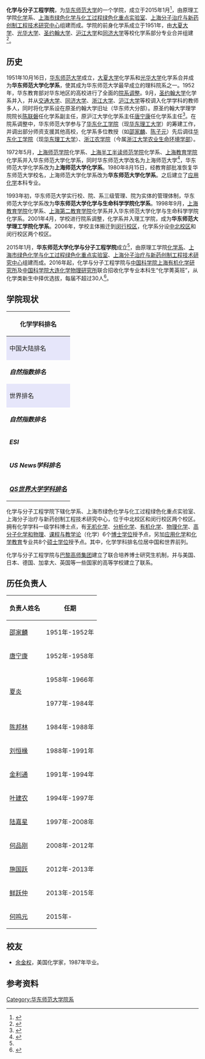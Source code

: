 {{Coord|31.03097|121.450049|type:edu_source:GoogleMaps|display=title}}
{{Infobox University Department
 |名称              =化学与分子工程学院
 |其他名称        = 
 |徽标              =
 |徽标说明        =
 |图像名称        = School of Chemistry and Molecular Engineering, ECNU.jpg
 |图像大小        =
 |图像说明        =院牌，挂于[[华东师范大学闵行校区|华东师范大学闵行校区]]化学楼。
 |拉丁名称        =School of Chemistry and Molecular Engineering, ECNU
 |隶属              =[[华东师范大学|华东师范大学]]
 |建立时间        =2015年1月
 |关闭时间        =
 |类型              =学院
 |下属              =
 |主管官员        =
 |主席              =
 |院长              =[[何鸣元|何鸣元]]院士
 |常务副院长     =[[鲜跃仲|鲜跃仲]]
 |副院长           =[[张俊良|张俊良]]、[[丁旵明|丁旵明]]
 |系主任           =
 |所长              =
 |部长              =
 |主任              =
 |党委书记        =[[王清江|王清江]]
 |头衔              =
 |头衔人名        =
 |教师              =143
 |员工              =
 |学生              =1190
 |本科生           =630
 |研究生           =460
 |博士生           =
 |其他学生        =
 |地址              ={{CHN}}[[上海市|上海市]][[闵行区|闵行区]]
 |国家              =
 |省                 =
 |市                 =
 |坐标              =
 |网址              =[http://www.chem.ecnu.edu.cn/ www.chem.ecnu.edu.cn]
 |标志              =
 |脚注              =
}}

'''化学与分子工程学院'''，为[[华东师范大学|华东师范大学]]的一个学院，成立于2015年1月<ref name="found">{{cite web|title=我校成立化学与分子工程学院|url=http://news.ecnu.edu.cn/dc/49/c1833a56393/page.htm|website=华东师范大学|accessdate=2015-07-07|archive-date=2015-06-22|archive-url=https://web.archive.org/web/20150622065627/http://news.ecnu.edu.cn/dc/49/c1833a56393/page.htm|dead-url=no}}</ref>，由原理工学院[[化学|化学]]系、[[上海市绿色化学与化工过程绿色化重点实验室|上海市绿色化学与化工过程绿色化重点实验室]]、[[上海分子治疗与新药创制工程技术研究中心|上海分子治疗与新药创制工程技术研究中心]]组建而成。学院的前身化学系成立于1951年，由[[大夏大学|大夏大学]]、[[光华大学|光华大学]]、[[圣约翰大学_(上海)|圣约翰大学]]、[[沪江大学|沪江大学]]和[[同济大学|同济大学]]等校化学系部分专业合并组建<ref>{{cite web|title=学院简介|url=http://www.chem.ecnu.edu.cn/s/58/t/63/p/1/c/1598/d/11024/list.htm|accessdate=2015-07-07|archive-date=2015-06-22|archive-url=https://web.archive.org/web/20150622051740/http://www.chem.ecnu.edu.cn/s/58/t/63/p/1/c/1598/d/11024/list.htm|dead-url=no}}</ref>。

==历史==
1951年10月16日，[[华东师范大学|华东师范大学]]成立，[[大夏大学|大夏大学]]化学系和[[光华大学|光华大学]]化学系合并成为'''华东师范大学化学系'''，使其成为华东师范大学最早成立的理科院系之一。1952年，华东教育部对华东地区的高校进行了全面的[[1952年上海高等学校院系调整|院系调整]]。9月，[[圣约翰大学_(上海)|圣约翰大学]]化学系并入，并从[[交通大学|交通大学]]、[[同济大学|同济大学]]、[[浙江大学|浙江大学]]、[[沪江大学|沪江大学]]等校调入化学学科的教师多人，同时将化学系设在原圣约翰大学旧址（华东师大分部）。原圣约翰大学理学院院长[[陈联磐|陈联磐]]任化学系副主任，原沪江大学化学系主任[[唐宁康|唐宁康]]任化学系主任<ref>{{Cite web|url=http://edu.people.com.cn/n/2012/1227/c1053-20031552-2.html|title=中国大学：50年代院系调整决定今日基本格局|accessdate=2017-02-26|last=1464|work=edu.people.com.cn|archive-date=2017-02-26|archive-url=https://web.archive.org/web/20170226214341/http://edu.people.com.cn/n/2012/1227/c1053-20031552-2.html|dead-url=no}}</ref>。在院系调整中，华东师范大学参与了[[华东化工学院|华东化工学院]]（现[[华东理工大学|华东理工大学]]）的筹建工作，并调出部分师资支援其他高校，化学系多位教授（如[[邵家麟|邵家麟]]、[[陈子元|陈子元]]）先后调往[[华东化工学院|华东化工学院]]（现[[华东理工大学|华东理工大学]]）、[[浙江农学院|浙江农学院]]（今属[[浙江大学农业生命环境学部|浙江大学农业生命环境学部]]）。

1972年5月，[[上海师范学院|上海师范学院]]化学系、[[上海半工半读师范学院|上海半工半读师范学院]]化学系、[[上海教育学院|上海教育学院]]化学系并入华东师范大学化学系，同时华东师范大学改名为上海师范大学<ref>{{Cite web|url=http://www.shtong.gov.cn/newsite/node2/node2245/node4503/node55803/node55808/node55810/userobject1ai41957.html|title=上海市地方志|accessdate=2017-02-26|work=www.shtong.gov.cn|archive-date=2016-06-27|archive-url=https://web.archive.org/web/20160627205521/http://www.shtong.gov.cn/Newsite/node2/node2245/node4503/node55803/node55808/node55810/userobject1ai41957.html|dead-url=no}}</ref>，华东师范大学化学系改为'''上海师范大学化学系'''。1980年8月15日，经教育部批准恢复华东师范大学校名，上海师范大学化学系改为'''华东师范大学化学系'''。之后建立了[[应用化学|应用化学]]本科专业。

1993年初，华东师范大学实行校、院、系三级管理、院为实体的管理体制，华东师范大学化学系改为'''华东师范大学化学与生命科学学院化学系'''。1998年9月，[[上海教育学院|上海教育学院]]化学系、[[上海第二教育学院|上海第二教育学院]]化学系并入华东师范大学化学与生命科学学院化学系。2001年4月，学校进行院系调整，化学系并入理工学院，成为'''华东师范大学理工学院化学系'''。2006年，学校主体搬迁到[[华东师范大学闵行校区|闵行校区]]，化学系分设[[华东师范大学中山北路校区|中北校区]]和闵行校区两个校区。

2015年1月，'''华东师范大学化学与分子工程学院'''成立<ref name="found"/>，由原理工学院[[化学系|化学系]]、[[上海市绿色化学与化工过程绿色化重点实验室|上海市绿色化学与化工过程绿色化重点实验室]]、[[上海分子治疗与新药创制工程技术研究中心|上海分子治疗与新药创制工程技术研究中心]]组建而成。2016年起，化学与分子工程学院与[[中国科学院上海有机化学研究所|中国科学院上海有机化学研究所]]及[[中国科学院大连化学物理研究所|中国科学院大连化学物理研究所]]联合招收化学专业本科生“化学菁英班”，从化学类新生中择优选拔，每届不超过30人<ref>{{Cite web|url=http://news.sina.com.cn/c/2016-04-27/doc-ifxruaee4868916.shtml|title=华东师范大学携手中国科学院开设菁英班|accessdate=2017-02-26|work=news.sina.com.cn|archive-date=2017-02-27|archive-url=https://web.archive.org/web/20170227062335/http://news.sina.com.cn/c/2016-04-27/doc-ifxruaee4868916.shtml|dead-url=no}}</ref>。

==学院现状==
{| class="toccolours" style="float:right; margin-left:1em; font-size:90%; line-height:1.4em;"
! colspan="2" style="text-align: center;" | '''化学学科排名'''
|-
! colspan="2" style="background:lavender;"| 中国大陆排名
|-
| '''''自然指数排名'''''  || 18 （2017）<ref name="natureindex">{{Cite news|url=http://news.ecnu.edu.cn/5a/c8/c1833a88776/page.htm|title=2017自然指数发布 华东师大整体表现平稳|last=|first=|date=2017-02-21|work=|publisher=华东师范大学新闻中心|accessdate=2017-02-26|archive-date=2017-02-26|archive-url=https://web.archive.org/web/20170226212908/http://news.ecnu.edu.cn/5a/c8/c1833a88776/page.htm|dead-url=no}}</ref>
|-
! colspan="2" style="background:lavender;"| 世界排名
|-
| '''''自然指数排名'''''  || 60 （2017） <ref name="natureindex"/>
|-
| '''''ESI'''''  || 前1% （2016）<ref name="ESI">{{Cite news|url=http://news.ecnu.edu.cn/3e/a3/c1833a81571/page.htm|title=ESI最新数据：华东师大9个学科进入全球前1% 新增地球科学|date=2016-10-08|publisher=华东师范大学新闻中心|accessdate=2017-02-26|archive-date=2017-02-27|archive-url=https://web.archive.org/web/20170227062332/http://news.ecnu.edu.cn/3e/a3/c1833a81571/page.htm|dead-url=no}}</ref>
|-
| '''''US News学科排名'''''  || 124 （2016）<ref name="USnews">{{Cite news|url=http://news.ecnu.edu.cn/43/35/c1833a82741/page.htm|title=USNews全球最佳大学排行 华东师大国际合作指数排名抢眼|date=2016-10-27|publisher=华东师范大学新闻中心|accessdate=2017-02-26|archive-date=2017-02-27|archive-url=https://web.archive.org/web/20170227062307/http://news.ecnu.edu.cn/43/35/c1833a82741/page.htm|dead-url=no}}</ref>
|-
| '''''[[QS世界大学排名#學院與學科|QS世界大学学科排名]]'''''  || 251-300 （2017）<ref name="QS">{{Cite news|url=https://www.topuniversities.com/university-rankings/university-subject-rankings/2017/chemistry|title=Chemistry|date=2017-03-02|newspaper=Top Universities|accessdate=2017-03-10|archive-date=2017-03-11|archive-url=https://web.archive.org/web/20170311164208/https://www.topuniversities.com/university-rankings/university-subject-rankings/2017/chemistry|dead-url=no}}</ref>
|}
化学与分子工程学院下辖化学系、上海市绿色化学与化工过程绿色化重点实验室、上海分子治疗与新药创制工程技术研究中心，位于中北校区和闵行校区两个校区。拥有化学学科一级学科博士点，有[[无机化学|无机化学]]、[[分析化学|分析化学]]、[[有机化学|有机化学]]、[[物理化学|物理化学]]、[[高分子化学和物理|高分子化学和物理]]、[[课程与教学论|课程与教学论]]（化学）6个[[博士学位|博士学位]]授予点，另加[[应用化学|应用化学]]和[[化学教育|化学教育]]专业共8个[[硕士学位|硕士学位]]授予点。其中，化学学科排名位居中国和世界前列。

化学与分子工程学院与[[巴黎高师集团|巴黎高师集团]]建立了联合培养博士研究生机制，并与美国、日本、德国、加拿大、英国等一些国家的高等学校建立了联系。

==历任负责人==
{| class="wikitable"
|-
! 负责人姓名 !! 任期
|- style="text-align:center;"
|[[邵家麟|邵家麟]]||1951年-1952年
|- style="text-align:center;"
|[[唐宁康|唐宁康]]||1952年-1958年
|- style="text-align:center;"
|rowspan=2|[[夏炎|夏炎]]||1958年-1966年
|- style="text-align:center;"
|1977年-1984年
|- style="text-align:center;"
|[[陈邦林|陈邦林]]||1984年-1988年
|- style="text-align:center;"
|[[刘恒椽|刘恒椽]]||1988年-1991年
|- style="text-align:center;"
|[[金利通|金利通]]||1991年-1994年
|- style="text-align:center;"
|[[叶建农|叶建农]]||1994年-1997年
|- style="text-align:center;"
|[[陆嘉星|陆嘉星]]||1997年-2008年
|- style="text-align:center;"
|[[何品刚|何品刚]]||2008年-2012年
|- style="text-align:center;"
|[[施国跃|施国跃]]||2012年-2013年
|- style="text-align:center;"
|[[鲜跃仲|鲜跃仲]]||2013年-2015年
|- style="text-align:center;"
|[[何鸣元|何鸣元]]||2015年-
|}

==校友==
*[[余金权|余金权]]，美国化学家，1987年毕业。

==参考资料==
{{reflist}}

{{华东师范大学}}
[[Category:华东师范大学院系|Category:华东师范大学院系]]